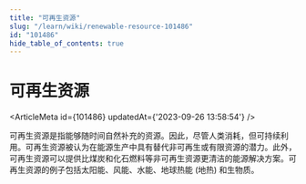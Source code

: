 ```yaml
---
title: "可再生资源"
slug: "/learn/wiki/renewable-resource-101486"
id: "101486"
hide_table_of_contents: true
---
```



# 可再生资源

<ArticleMeta id={101486} updatedAt={'2023-09-26 13:58:54'} />
<div className='border-solid border-b border-t-0 my-4 border-[var(--ifm-color-gray-300)]' />

可再生资源是指能够随时间自然补充的资源。因此，尽管人类消耗，但可持续利用。可再生资源被认为在能源生产中具有替代非可再生或有限资源的潜力。此外，可再生资源可以提供比煤炭和化石燃料等非可再生资源更清洁的能源解决方案。可再生资源的例子包括太阳能、风能、水能、地球热能 (地热) 和生物质。
